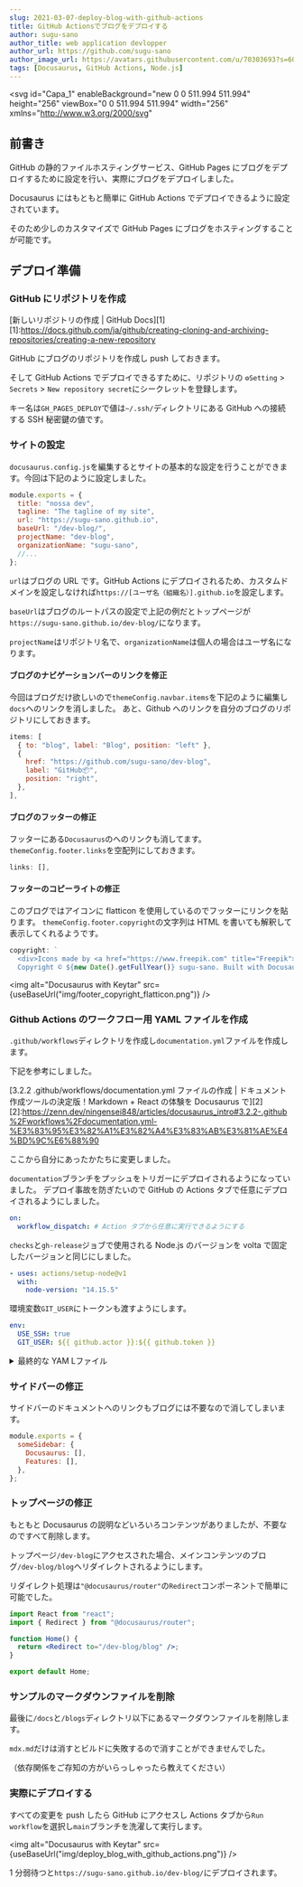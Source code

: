 ```yaml
---
slug: 2021-03-07-deploy-blog-with-github-actions
title: GitHub Actionsでブログをデプロイする
author: sugu-sano
author_title: web application devlopper
author_url: https://github.com/sugu-sano
author_image_url: https://avatars.githubusercontent.com/u/70303693?s=60&v=4
tags: [Docusaurus, GitHub Actions, Node.js]
---
```



<svg
  id="Capa_1"
  enableBackground="new 0 0 511.994 511.994"
  height="256"
  viewBox="0 0 511.994 511.994"
  width="256"
  xmlns="http://www.w3.org/2000/svg"
>
  <g>
    <g>
      <g>
        <g>
          <g>
            <path
              d="m348.552 396.794-39.919-86.393-69.918 69.917 63.157 63.157z"
              fill="#8dc637"
            />
            <path
              d="m348.554 396.79-25.08 25.08-39.921-86.389 25.08-25.08z"
              fill="#82b732"
            />
            <g>
              <path
                d="m288.465 473.441c-6.696-6.696-6.696-17.552 0-24.247l62.232-62.232c6.696-6.696 17.552-6.696 24.247 0 6.696 6.696 6.696 17.552 0 24.247l-62.232 62.232c-6.696 6.696-17.552 6.696-24.247 0z"
                fill="#bcea73"
              />
            </g>
          </g>
          <g>
            <path
              d="m120.383 168.625 86.393 39.919-69.917 69.918-63.156-63.157z"
              fill="#8dc637"
            />
            <path
              d="m206.778 208.547-25.08 25.08-86.4-39.921 25.08-25.08z"
              fill="#82b732"
            />
            <g>
              <path
                d="m43.736 228.712c6.696 6.696 17.552 6.696 24.247 0l62.232-62.232c6.696-6.696 6.696-17.552 0-24.247-6.696-6.696-17.552-6.696-24.247 0l-62.232 62.232c-6.696 6.696-6.696 17.552 0 24.247z"
                fill="#bcea73"
              />
            </g>
          </g>
        </g>
        <g>
          <path
            d="m201.389 395.814c4.197 4.197 10.487 5.573 16.014 3.406 41.657-16.333 83.03-43.089 119.487-79.546 67.952-67.952 102.291-152.979 98.018-225.089-.392-6.612-5.699-11.92-12.311-12.312-72.117-4.283-157.134 30.046-225.099 98.01-36.46 36.46-63.217 77.83-79.549 119.484-2.167 5.526-.791 11.816 3.406 16.014z"
            fill="#f8f3f1"
          />
          <path
            d="m336.895 319.678c-36.459 36.459-77.829 63.212-119.496 79.54-5.526 2.165-11.815.79-16.011-3.407l-22.938-22.938c44.737-15.889 89.529-43.84 128.664-82.976 62.633-62.633 96.718-139.774 98.323-207.924 5.789-.131 11.522-.037 17.161.299 6.614.394 11.921 5.71 12.312 12.324 4.273 72.106-30.064 157.131-98.015 225.082z"
            fill="#f3eae6"
          />
          <path
            d="m245.154 386.756c-9.205 4.668-18.475 8.822-27.755 12.463-5.527 2.166-11.81.793-16.011-3.408l-80.035-80.035c-4.192-4.192-5.573-10.484-3.408-16.011 3.641-9.28 7.795-18.55 12.463-27.755z"
            fill="#b9acac"
          />
          <path
            d="m245.154 386.756c-9.205 4.668-18.475 8.822-27.755 12.463-5.527 2.166-11.81.793-16.011-3.408l-22.938-22.938c12.351-4.378 24.693-9.681 36.923-15.899z"
            fill="#9e9797"
          />
          <path
            d="m424.006 178.55c-20.949-2.633-41.217-11.996-57.302-28.082s-25.449-36.353-28.082-57.302c28.764-8.765 57.284-12.489 84.025-10.889 6.58.394 11.871 5.687 12.261 12.267 1.586 26.726-2.138 55.245-10.902 84.006z"
            fill="#a8e7ef"
          />
          <path
            d="m424.006 178.55c-12.454-1.568-24.665-5.508-35.896-11.828 10.829-28.679 16.683-57.442 17.327-84.749 5.807-.131 11.548-.028 17.206.308 6.582.383 11.875 5.676 12.267 12.267 1.587 26.719-2.138 55.239-10.904 84.002z"
            fill="#70d9e6"
          />
        </g>
        <g>
          <path
            d="m265.93 187.819c17.515-17.515 45.912-17.515 63.427 0s17.515 45.912 0 63.427-45.912 17.515-63.427 0-17.514-45.912 0-63.427"
            fill="#31a7fb"
          />
          <path
            d="m254.23 230.777c15.318 9.58 35.738 7.71 49.057-5.608 13.304-13.304 15.203-33.724 5.623-49.043 7.493 1.927 14.579 5.826 20.449 11.695 17.507 17.507 17.507 45.912 0 63.419-17.521 17.521-45.927 17.521-63.434.014-5.869-5.868-9.782-12.97-11.695-20.477"
            fill="#1c96f9"
          />
        </g>
        <g>
          <path
            d="m118.137 399.04c-6.696-6.696-6.696-17.552 0-24.247l62.232-62.232c6.696-6.696 17.552-6.696 24.247 0 6.696 6.696 6.696 17.552 0 24.247l-62.232 62.232c-6.695 6.695-17.551 6.695-24.247 0z"
            fill="#bcea73"
          />
        </g>
      </g>
      <g>
        <path
          d="m205.091 64.378c0-16.628 13.48-30.108 30.108-30.108s30.108 13.48 30.108 30.108-13.48 30.108-30.108 30.108-30.108-13.479-30.108-30.108"
          fill="#64b9fc"
        />
        <path
          d="m219.928 90.324c11.819-2.724 20.625-13.305 20.625-25.949 0-12.631-8.792-23.225-20.611-25.949 4.472-2.642 9.686-4.155 15.259-4.155 16.621 0 30.104 13.484 30.104 30.105 0 16.634-13.484 30.118-30.104 30.118-5.573-.001-10.801-1.515-15.273-4.17"
          fill="#31a7fb"
        />
        <g>
          <circle cx="144.775" cy="66.911" fill="#a8e7ef" r="21.595" />
          <path
            d="m166.368 66.908c0 11.931-9.671 21.602-21.593 21.602-3.997 0-7.747-1.086-10.954-2.99 8.477-1.954 14.793-9.543 14.793-18.612 0-9.06-6.306-16.658-14.783-18.612 3.207-1.895 6.947-2.98 10.944-2.98 11.922-.001 21.593 9.671 21.593 21.592z"
            fill="#70d9e6"
          />
        </g>
      </g>
      <g>
        <circle cx="96.682" cy="479.863" fill="#bcea73" r="24.631" />
        <path
          d="m121.312 479.86c0 13.608-11.031 24.639-24.628 24.639-4.559 0-8.836-1.238-12.494-3.411 9.669-2.229 16.873-10.885 16.873-21.229 0-10.333-7.193-19-16.862-21.229 3.658-2.161 7.924-3.399 12.483-3.399 13.597.001 24.628 11.032 24.628 24.629z"
          fill="#99d53b"
        />
      </g>
      <g>
        <circle cx="448.638" cy="336.12" fill="#bcea73" r="24.631" />
        <path
          d="m473.267 336.117c0 13.608-11.031 24.639-24.628 24.639-4.559 0-8.836-1.238-12.494-3.411 9.669-2.229 16.873-10.885 16.873-21.229 0-10.333-7.193-19-16.862-21.229 3.658-2.161 7.924-3.399 12.483-3.399 13.597.001 24.628 11.032 24.628 24.629z"
          fill="#99d53b"
        />
      </g>
    </g>
    <g>
      <path d="m362.82 374.44c-5.176 0-10.105 1.592-14.24 4.532l-19.268-41.7c4.375-3.989 8.673-8.086 12.882-12.296 67.318-67.319 104.777-153.613 100.202-230.835-.617-10.416-8.938-18.737-19.354-19.356-41.346-2.46-86.338 7.308-130.119 28.234-3.737 1.786-5.318 6.264-3.532 10.001s6.267 5.321 10.001 3.532c11.056-5.284 22.18-9.811 33.285-13.576 4.23 20.014 14.053 38.123 28.725 52.795 14.675 14.675 32.795 24.479 52.813 28.705-2.399 7.097-5.11 14.195-8.128 21.267-16.624 38.95-42.386 76.512-74.499 108.626-25.636 25.636-54.575 47.097-85.017 63.194l-36.081-36.081c9.012-9.65 8.839-24.819-.568-34.226-4.655-4.655-10.844-7.219-17.427-7.219-6.3 0-12.235 2.354-16.814 6.635l-36.073-36.073c16.096-30.438 37.558-59.377 63.196-85.015 19.885-19.885 41.71-37.26 64.869-51.645 3.519-2.186 4.6-6.81 2.414-10.328-2.185-3.519-6.809-4.599-10.328-2.414-24.134 14.99-46.865 33.084-67.562 53.78-4.21 4.21-8.307 8.509-12.297 12.884l-41.716-19.276c6.816-9.616 5.945-23.049-2.664-31.657-9.609-9.609-25.244-9.609-34.854 0l-62.232 62.232c-9.608 9.609-9.608 25.245 0 34.854v.001c4.805 4.804 11.116 7.206 17.427 7.206 6.312 0 12.623-2.402 17.427-7.207l4.26-4.26 43.76 43.76c-3.784 7.765-7.24 15.611-10.339 23.514-3.245 8.278-1.249 17.719 5.085 24.054l22.594 22.594-25.812 25.812c-4.655 4.655-7.219 10.844-7.219 17.427s2.563 12.772 7.219 17.427c4.805 4.804 11.116 7.206 17.427 7.206 6.312 0 12.623-2.402 17.427-7.207l25.812-25.812 22.586 22.586c4.318 4.318 10.08 6.621 15.934 6.621 2.733 0 5.485-.502 8.121-1.535 7.904-3.099 15.75-6.555 23.515-10.338l43.767 43.767-4.259 4.26c-4.655 4.655-7.22 10.844-7.22 17.427s2.564 12.772 7.219 17.427 10.844 7.219 17.427 7.219 12.771-2.563 17.428-7.219l15.839-15.839c2.929-2.929 2.929-7.678 0-10.606-2.93-2.929-7.678-2.929-10.607 0l-15.838 15.838c-1.822 1.822-4.245 2.826-6.821 2.826s-4.998-1.003-6.82-2.826c-1.821-1.821-2.825-4.244-2.825-6.82s1.004-4.998 2.826-6.82l62.226-62.232c1.821-1.822 4.243-2.825 6.819-2.825 2.577 0 4.999 1.003 6.821 2.826 1.821 1.822 2.825 4.244 2.825 6.82s-1.004 4.999-2.826 6.82l-20.211 20.211c-2.929 2.929-2.929 7.678 0 10.606 2.93 2.929 7.678 2.929 10.607 0l20.21-20.211c4.655-4.655 7.22-10.844 7.22-17.427s-2.564-12.772-7.219-17.427c-4.654-4.654-10.842-7.218-17.426-7.218zm9.187-229.274c-12.921-12.921-21.447-28.947-24.917-46.65 25.687-7.18 51.069-10.182 75.062-8.757 2.837.168 5.102 2.434 5.27 5.27 1.415 23.867-1.598 49.327-8.771 75.053-17.701-3.471-33.725-11.998-46.644-24.916zm-322.968 78.243c-3.76-3.761-3.76-9.88 0-13.641l62.232-62.232c1.88-1.88 4.351-2.82 6.82-2.82 2.47 0 4.94.94 6.821 2.82 3.761 3.761 3.761 9.88 0 13.641l-62.232 62.232c-3.761 3.761-9.88 3.761-13.641 0zm78.206-43.352 42.351 19.569c-15.855 18.875-29.66 39.022-41.065 59.901l-40.379-40.379zm-.586 130.42c-2.118-2.118-2.795-5.247-1.727-7.972 2.333-5.95 4.882-11.866 7.626-17.739l32.5 32.5-15.805 15.805zm10.423 83.259c-3.761 3.761-9.881 3.76-13.641 0-3.761-3.761-3.761-9.88 0-13.641l62.232-62.232c3.761-3.76 9.88-3.761 13.641 0s3.761 9.88 0 13.641zm77.583-1.498c-2.725 1.068-5.855.39-7.973-1.727l-22.586-22.586 15.805-15.805 32.492 32.492c-5.872 2.743-11.788 5.293-17.738 7.626zm42.978-3.599c20.881-11.405 41.03-25.21 59.905-41.064l19.572 42.358-39.091 39.091z" />
      <path d="m284.486 254.486c-3.878-1.454-8.202.506-9.659 4.384-1.456 3.877.507 8.202 4.384 9.658 5.978 2.245 12.201 3.335 18.379 3.335 13.664 0 27.095-5.336 37.072-15.313 20.41-20.412 20.41-53.623 0-74.034-9.888-9.888-23.034-15.333-37.018-15.333-13.982 0-27.129 5.445-37.016 15.333-14.411 14.41-19.147 36.082-12.068 55.212 1.437 3.884 5.749 5.868 9.637 4.431 3.885-1.438 5.868-5.752 4.431-9.637-5.053-13.653-1.674-29.119 8.607-39.399 7.054-7.055 16.434-10.939 26.409-10.939 9.977 0 19.356 3.885 26.41 10.939 14.563 14.563 14.563 38.258.001 52.82-10.338 10.336-25.873 13.688-39.569 8.543z" />
      <path d="m235.199 101.987c20.737 0 37.608-16.871 37.608-37.608s-16.87-37.609-37.608-37.609-37.608 16.871-37.608 37.608 16.871 37.609 37.608 37.609zm0-60.217c12.466 0 22.608 10.142 22.608 22.608s-10.142 22.608-22.608 22.608-22.608-10.142-22.608-22.608 10.142-22.608 22.608-22.608z" />
      <path d="m144.775 96.006c16.043 0 29.095-13.052 29.095-29.095s-13.052-29.095-29.095-29.095-29.095 13.052-29.095 29.095 13.052 29.095 29.095 29.095zm0-43.191c7.772 0 14.095 6.323 14.095 14.095s-6.323 14.095-14.095 14.095-14.095-6.323-14.095-14.095 6.323-14.095 14.095-14.095z" />
      <path d="m199.996 442.186c-2.929-2.929-7.678-2.929-10.606 0l-6.608 6.608-6.608-6.608c-2.928-2.929-7.677-2.929-10.606 0s-2.929 7.678 0 10.606l6.608 6.608-6.608 6.608c-2.929 2.929-2.929 7.678 0 10.606 1.464 1.464 3.384 2.197 5.303 2.197s3.839-.732 5.303-2.197l6.608-6.608 6.608 6.608c1.464 1.465 3.384 2.197 5.303 2.197s3.839-.732 5.303-2.197c2.929-2.929 2.929-7.678 0-10.606l-6.608-6.608 6.608-6.608c2.93-2.928 2.93-7.677 0-10.606z" />
      <path d="m71.088 33.739c1.464 1.464 3.384 2.197 5.303 2.197s3.839-.732 5.303-2.197l5.165-5.165 5.165 5.165c1.464 1.464 3.384 2.197 5.303 2.197s3.839-.732 5.303-2.197c2.929-2.929 2.929-7.678 0-10.606l-5.165-5.165 5.165-5.165c2.929-2.929 2.929-7.678 0-10.606-2.929-2.929-7.678-2.929-10.606 0l-5.165 5.165-5.165-5.165c-2.929-2.929-7.678-2.929-10.606 0-2.929 2.929-2.929 7.678 0 10.606l5.165 5.165-5.165 5.165c-2.929 2.928-2.929 7.677 0 10.606z" />
      <path d="m96.682 447.732c-17.717 0-32.131 14.414-32.131 32.131s14.414 32.131 32.131 32.131 32.131-14.414 32.131-32.131-14.413-32.131-32.131-32.131zm0 49.262c-9.446 0-17.131-7.685-17.131-17.131s7.685-17.131 17.131-17.131 17.131 7.685 17.131 17.131-7.684 17.131-17.131 17.131z" />
      <path d="m448.638 303.989c-17.718 0-32.132 14.414-32.132 32.131s14.414 32.131 32.132 32.131c17.717 0 32.131-14.414 32.131-32.131s-14.414-32.131-32.131-32.131zm0 49.263c-9.446 0-17.132-7.685-17.132-17.131s7.686-17.131 17.132-17.131 17.131 7.685 17.131 17.131-7.685 17.131-17.131 17.131z" />
    </g>
  </g>
</svg>

## 前書き

GitHub の静的ファイルホスティングサービス、GitHub Pages にブログをデプロイするために設定を行い、実際にブログをデプロイしました。

Docusaurus にはもともと簡単に GitHub Actions でデプロイできるように設定されています。

そのため少しのカスタマイズで GitHub Pages にブログをホスティングすることが可能です。

<!--truncate-->

## デプロイ準備

### GitHub にリポジトリを作成

[新しいリポジトリの作成 | GitHub Docs][1]
[1]:<https://docs.github.com/ja/github/creating-cloning-and-archiving-repositories/creating-a-new-repository>

GitHub にブログのリポジトリを作成し push しておきます。

そして GitHub Actions でデプロイできるすために、リポジトリの `⚙️Setting` > `Secrets` > `New repository secret`にシークレットを登録します。

キー名は`GH_PAGES_DEPLOY`で値は`~/.ssh/`ディレクトリにある GitHub への接続する SSH 秘密鍵の値です。

### サイトの設定

`docusaurus.config.js`を編集するとサイトの基本的な設定を行うことができます。今回は下記のように設定しました。

```js
module.exports = {
  title: "nossa dev",
  tagline: "The tagline of my site",
  url: "https://sugu-sano.github.io",
  baseUrl: "/dev-blog/",
  projectName: "dev-blog",
  organizationName: "sugu-sano",
  //...
};
```

`url`はブログの URL です。GitHub Actions にデプロイされるため、カスタムドメインを設定しなければ`https://[ユーザ名（組織名）].github.io`を設定します。

`baseUrl`はブログのルートパスの設定で上記の例だとトップページが`https://sugu-sano.github.io/dev-blog/`になります。

`projectName`はリポジトリ名で、`organizationName`は個人の場合はユーザ名になります。

#### ブログのナビゲーションバーのリンクを修正

今回はブログだけ欲しいので`themeConfig.navbar.items`を下記のように編集し`docs`へのリンクを消しました。
あと、Github へのリンクを自分のブログのリポジトリにしておきます。

```js
items: [
  { to: "blog", label: "Blog", position: "left" },
  {
    href: "https://github.com/sugu-sano/dev-blog",
    label: "GitHub📦",
    position: "right",
  },
],
```

#### ブログのフッターの修正

フッターにある`Docusaurus`のへのリンクも消してます。
`themeConfig.footer.links`を空配列にしておきます。

```js
links: [],
```

#### フッターのコピーライトの修正

このブログではアイコンに flatticon を使用しているのでフッターにリンクを貼ります。
`themeConfig.footer.copyright`の文字列は HTML を書いても解釈して表示してくれるようです。

```js
copyright: `
  <div>Icons made by <a href="https://www.freepik.com" title="Freepik">Freepik</a> from <a href="https://www.flaticcom/" title="Flaticon">www.flaticon.com</a></div>
  Copyright © ${new Date().getFullYear()} sugu-sano. Built with Docusaurus.`,
```

<img
  alt="Docusaurus with Keytar"
  src={useBaseUrl("img/footer_copyright_flatticon.png")}
/>

### Github Actions のワークフロー用 YAML ファイルを作成

`.github/workflows`ディレクトリを作成し`documentation.yml`ファイルを作成します。

下記を参考にしました。

[3.2.2 .github/workflows/documentation.yml ファイルの作成 | ドキュメント作成ツールの決定版！Markdown + React の体験を Docusaurus で][2]
[2]:<https://zenn.dev/ningensei848/articles/docusaurus_intro#3.2.2-.github%2Fworkflows%2Fdocumentation.yml-%E3%83%95%E3%82%A1%E3%82%A4%E3%83%AB%E3%81%AE%E4%BD%9C%E6%88%90>

ここから自分にあったかたちに変更しました。

`documentation`ブランチをプッシュをトリガーにデプロイされるようになっていました。
デプロイ事故を防ぎたいので GitHub の Actions タブで任意にデプロイされるようにしました。

```yml
on:
  workflow_dispatch: # Action タブから任意に実行できるようにする
```

`checks`と`gh-release`ジョブで使用される Node.js のバージョンを volta で固定したバージョンと同じにしました。

```yml
- uses: actions/setup-node@v1
  with:
    node-version: "14.15.5"
```

環境変数`GIT_USER`にトークンも渡すようにします。

```yml
env:
  USE_SSH: true
  GIT_USER: ${{ github.actor }}:${{ github.token }}
```

<details>
<summary>最終的な YAM Lファイル</summary>

```yml
name: deploy

on:
  workflow_dispatch: # Action タブから任意に実行できるようにする

jobs:
  checks:
    if: github.event_name != 'push'
    runs-on: ubuntu-latest
    steps:
      - uses: actions/checkout@v1
      - uses: actions/setup-node@v1
        with:
          node-version: "14.15.5"
      - name: Test Build
        run: |
          if [ -e yarn.lock ]; then
          yarn install --frozen-lockfile
          elif [ -e package-lock.json ]; then
          npm ci
          else
          npm i
          fi
          npm run build
  gh-release:
    if: github.event_name != 'pull_request'
    runs-on: ubuntu-latest
    steps:
      - uses: actions/checkout@v1
      - uses: actions/setup-node@v1
        with:
          node-version: "14.15.5"
      - name: Add key to allow access to repository
        env:
          SSH_AUTH_SOCK: /tmp/ssh_agent.sock
        run: |
          mkdir -p ~/.ssh
          ssh-keyscan github.com >> ~/.ssh/known_hosts
          echo "${{ secrets.GH_PAGES_DEPLOY }}" > ~/.ssh/id_rsa
          chmod 600 ~/.ssh/id_rsa
          cat <<EOT >> ~/.ssh/config
          Host github.com
          HostName github.com
          IdentityFile ~/.ssh/id_rsa
          EOT
      - name: Release to GitHub Pages
        env:
          USE_SSH: true
          GIT_USER: ${{ github.actor }}:${{ github.token }}
        run: |
          git config --global user.email "actions@gihub.com"
          git config --global user.name "gh-actions"
          if [ -e yarn.lock ]; then
          yarn install --frozen-lockfile
          elif [ -e package-lock.json ]; then
          npm ci
          else
          npm i
          fi
          npx docusaurus deploy
```

</details>

### サイドバーの修正

サイドバーのドキュメントへのリンクもブログには不要なので消してしまいます。

```js
module.exports = {
  someSidebar: {
    Docusaurus: [],
    Features: [],
  },
};
```

### トップページの修正

もともと Docusaurus の説明などいろいろコンテンツがありましたが、不要なのですべて削除します。

トップページ`/dev-blog`にアクセスされた場合、メインコンテンツのブログ`/dev-blog/blog`ヘリダイレクトされるようにします。

リダイレクト処理は`"@docusaurus/router"`の`Redirect`コンポーネントで簡単に可能でした。

```jsx
import React from "react";
import { Redirect } from "@docusaurus/router";

function Home() {
  return <Redirect to="/dev-blog/blog" />;
}

export default Home;
```

### サンプルのマークダウンファイルを削除

最後に`/docs`と`/blogs`ディレクトリ以下にあるマークダウンファイルを削除します。

`mdx.md`だけは消すとビルドに失敗するので消すことができませんでした。

（依存関係をご存知の方がいらっしゃったら教えてください）

### 実際にデプロイする

すべての変更を push したら GitHub にアクセスし Actions タブから`Run workflow`を選択し`main`ブランチを洗濯して実行します。

<img
  alt="Docusaurus with Keytar"
  src={useBaseUrl("img/deploy_blog_with_github_actions.png")}
/>

1 分弱待つと`https://sugu-sano.github.io/dev-blog/`にデプロイされます。
